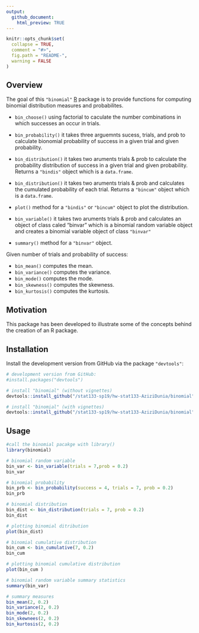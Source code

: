 ```yaml
---
output:
  github_document:
    html_preview: TRUE
---
```


```r
knitr::opts_chunk$set(
  collapse = TRUE,
  comment = "#>",
  fig.path = "README-",
  warning = FALSE
)
```
## Overview

The goal of this `"binomial"` [R](http://www.r-project.org/) package is to provide functions for computing binomial distribution measures and probabilites.

-  `bin_choose()` using factorial to caculate the number combinations in which successes an occur in trials.

-  `bin_probability()` it takes three arguemnts sucess, trials, and prob to calculate bionomial probability of success in a given trial and given probability.

-  `bin_distribution()` it takes two aruments trials & prob to calculate the probability distribution of success in a given trial and given probability. Returns a `"bindis"` object which is a `data.frame`.

-  `bin_distribution()` it takes two aruments trials & prob and calculates the cumulated probability of each trial. Returns a `"bincum"` object which is a `data.frame`.

-  `plot()` method for a `"bindis"` or `"bincum"` object to plot the distribution.

-  `bin_variable()` it takes two aruments trials & prob and calculates an object of class caled "binvar" which is a binomial random variable object and creates a binomial variable object of class `"binvar"`

-  `summary()` method for a `"binvar"` object.


Given number of trials and probability of success:

-  `bin_mean()` computes the mean.
-  `bin_variance()` computes the variance.
-  `bin_mode()` computes the mode.
-  `bin_skewness()` computes the skewness.
-  `bin_kurtosis()` computes the kurtosis.

## Motivation

This package has been developed to illustrate some of the concepts behind the creation of an R package.

## Installation

Install the development version from GitHub via the package `"devtools"`:

```r
# development version from GitHub:
#install.packages("devtools") 

# install "binomial" (without vignettes)
devtools::install_github("/stat133-sp19/hw-stat133-AziziDunia/binomial")

# install "binomial" (with vignettes)
devtools::install_github("/stat133-sp19/hw-stat133-AziziDunia/binomial", build_vignettes = TRUE)
```

## Usage

```r
#call the binomial pacakge with library()
library(binomial)

# binomial random variable
bin_var <- bin_variable(trials = 7,prob = 0.2)
bin_var

# binomial probability
bin_prb <- bin_probability(success = 4, trials = 7, prob = 0.2)
bin_prb

# binomial distribution
bin_dist <- bin_distribution(trials = 7, prob = 0.2)
bin_dist

# plotting binomial ditribution
plot(bin_dist)

# binomial cumulative distribution
bin_cum <- bin_cumulative(7, 0.2)
bin_cum 

# plotting binomial cumulative distribution
plot(bin_cum )

# binomial random variable summary statistics
summary(bin_var)

# summary measures
bin_mean(2, 0.2)
bin_variance(2, 0.2)
bin_mode(2, 0.2)
bin_skewnees(2, 0.2)
bin_kurtosis(2, 0.2)
```

